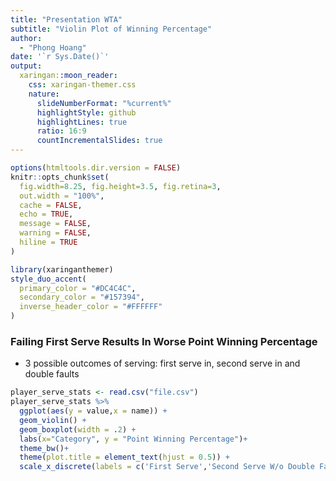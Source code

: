 ---
title: "Presentation WTA"
subtitle: "Violin Plot of Winning Percentage"  
author: 
  - "Phong Hoang"
date: '`r Sys.Date()`'
output:
  xaringan::moon_reader:
    css: xaringan-themer.css
    nature:
      slideNumberFormat: "%current%"
      highlightStyle: github
      highlightLines: true
      ratio: 16:9
      countIncrementalSlides: true
---

```{r setup, include=FALSE}
options(htmltools.dir.version = FALSE)
knitr::opts_chunk$set(
  fig.width=8.25, fig.height=3.5, fig.retina=3,
  out.width = "100%",
  cache = FALSE,
  echo = TRUE,
  message = FALSE, 
  warning = FALSE,
  hiline = TRUE
)
```

```{r xaringan-themer, include=FALSE, warning=FALSE}
library(xaringanthemer)
style_duo_accent(
  primary_color = "#DC4C4C",
  secondary_color = "#157394",
  inverse_header_color = "#FFFFFF"
)
```


### Failing First Serve Results In Worse Point Winning Percentage
- 3 possible outcomes of serving: first serve in, second serve in and double faults

```{r plot-example, echo = FALSE}
player_serve_stats <- read.csv("file.csv")
player_serve_stats %>%
  ggplot(aes(y = value,x = name)) + 
  geom_violin() + 
  geom_boxplot(width = .2) +
  labs(x="Category", y = "Point Winning Percentage")+ 
  theme_bw()+
  theme(plot.title = element_text(hjust = 0.5)) + 
  scale_x_discrete(labels = c('First Serve','Second Serve W/o Double Faults','Second Serve'))
```

